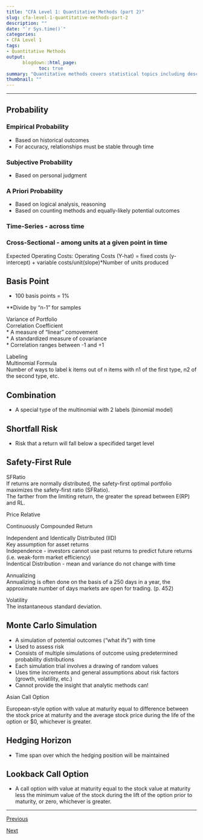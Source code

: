 ```yaml
---
title: "CFA Level 1: Quantitative Methods (part 2)"
slug: cfa-level-1-quantitative-methods-part-2
description: ""
date: "`r Sys.time()`"
categories:
- CFA Level 1
tags:
- Quantitative Methods
output:
      blogdown::html_page:
            toc: true
summary: "Quantitative methods covers statistical topics including descriptive statistics, hypothesis testing, and more."
thumbnail: ""
---
```


***

## Probability          

### Empirical Probability	

* Based on historical outcomes					
* For accuracy, relationships must be stable through time

### Subjective Probability		

* Based on personal judgment			
						
### A Priori Probability            

* Based on logical analysis, reasoning
* Based on counting methods and equally-likely potential outcomes

### Time-Series - across time		

### Cross-Sectional - among units at a given point in time	
								
Expected Operating Costs: Operating Costs (Y-hat) = fixed costs (y-intercept) + variable costs/unit(slope)*Number of units produced

## Basis Point 

* 100 basis points = 1%

**Divide by "n-1" for samples						
						
Variance of Portfolio														
Correlation Coefficient														
* A measure of "linear" comovement					
* A standardized measure of covariance				
* Correlation ranges between -1 and +1				
									
Labeling														
Multinomial Formula														
Number of ways to label k items out of n items with n1 of the first type, n2 of the second type, etc.														
														
## Combination		

* A special type of the multinomial with 2 labels (binomial model)							

## Shortfall Risk		

* Risk that a return will fall below a specifided target level

## Safety-First Rule          

SFRatio														
	If returns are normally distributed, the safety-first optimal portfolio maximizes the safety-first ratio (SFRatio).													
	The farther from the limiting return, the greater the spread between E(RP) and RL.													
														
Price Relative														
														
														
														
Continuously Compounded Return														
														
														
														
														
														
														
Independent and Identically Distributed (IID)														
Key assumption for asset returns														
Independence - investors cannot use past returns to predict future returns (i.e. weak-form market efficiency)														
Indentical Distribution - mean and variance do not change with time														
														
Annualizing														
Annualizing is often done on the basis of a 250 days in a year, the approximate number of days markets are open for trading.  (p. 452)														
														
Volatility														
The instantaneous standard deviation.														
														
## Monte Carlo Simulation           

* A simulation of potential outcomes ("what ifs") with time	
* Used to assess risk						
* Consists of multiple simulations of outcome using predetermined probability distributions		
* Each simulation trial involves a drawing of random values	
* Uses time increments and general assumptions about risk factors (growth, volatility, etc.)				
* Cannot provide the insight that analytic methods can!	

Asian Call Option

European-style option with value at maturity equal to difference between the stock price at maturity and the average stock price during the life of the option or $0, whichever is greater.	

## Hedging Horizon            

* Time span over which the hedging position will be maintained

## Lookback Call Option		

* A call option with value at maturity equal to the stock value at maturity less the minimum value of the stock during the lift of the option prior to maturity, or zero, whichever is greater.

<hr>

<a id="nav__prev" href="../cfa-level-1-quantitative-methods-part-1">Previous</a>

<a id="nav__next" href="../cfa-level-1-quantitative-methods-part-3">Next</a>

<br>
	
														
